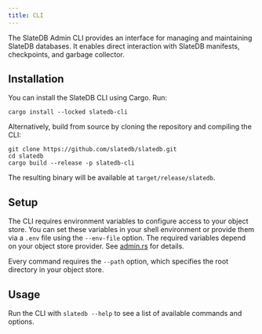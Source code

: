 ```yaml
---
title: CLI
---
```


The SlateDB Admin CLI provides an interface for managing and maintaining SlateDB databases. It enables direct interaction with SlateDB manifests, checkpoints, and garbage collector.

## Installation

You can install the SlateDB CLI using Cargo. Run:

```
cargo install --locked slatedb-cli
```

Alternatively, build from source by cloning the repository and compiling the CLI:

```
git clone https://github.com/slatedb/slatedb.git
cd slatedb
cargo build --release -p slatedb-cli
```

The resulting binary will be available at `target/release/slatedb`.

## Setup

The CLI requires environment variables to configure access to your object store. You can set these variables in your shell environment or provide them via a `.env` file using the `--env-file` option. The required variables depend on your object store provider. See [admin.rs](https://github.com/slatedb/slatedb/blob/main/slatedb/src/admin.rs) for details.

Every command requires the `--path` option, which specifies the root directory in your object store.

## Usage

Run the CLI with `slatedb --help` to see a list of available commands and options.